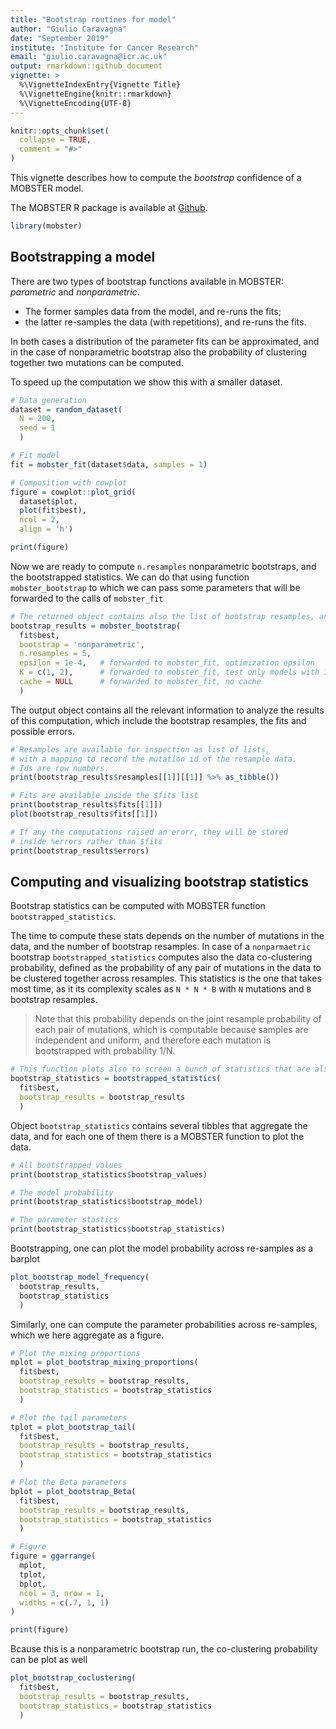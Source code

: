```yaml
---
title: "Bootstrap routines for model"
author: "Giulio Caravagna"
date: "September 2019"
institute: "Institute for Cancer Research"
email: "giulio.caravagna@icr.ac.uk"
output: rmarkdown::github_document
vignette: >
  %\VignetteIndexEntry{Vignette Title}
  %\VignetteEngine{knitr::rmarkdown}
  %\VignetteEncoding{UTF-8}
---
```


```r
knitr::opts_chunk$set(
  collapse = TRUE,
  comment = "#>"
)
```

This vignette describes how to compute the *bootstrap* confidence of a MOBSTER model.

The MOBSTER R package is available at [Github](https://github.com/caravagn/MOBSTER). 


```r
library(mobster)
```

## Bootstrapping a model

There are two types of bootstrap functions available in MOBSTER: *parametric* and *nonparametric*.

* The former samples data from the model, and re-runs the fits;
* the latter re-samples the data (with repetitions), and re-runs the fits. 

In both cases a distribution of the parameter fits can be approximated, and in the case of nonparametric bootstrap also the probability of clustering together two mutations can be computed.

To speed up the computation we show this with a smaller dataset.
```r
# Data generation
dataset = random_dataset(
  N = 200, 
  seed = 1
  )

# Fit model
fit = mobster_fit(dataset$data, samples = 1)

# Composition with cowplot
figure = cowplot::plot_grid(
  dataset$plot, 
  plot(fit$best), 
  ncol = 2, 
  align = 'h')

print(figure)
```

Now we are ready to compute `n.resamples` nonparametric bootstraps, and the bootstrapped statistics. We can do that using function `mobster_bootstrap` to which we can pass some parameters that will be forwarded to the calls of `mobster_fit`

```r
# The returned object contains also the list of bootstrap resamples, and the fits.
bootstrap_results = mobster_bootstrap(
  fit$best,
  bootstrap = 'nonparametric',
  n.resamples = 5,
  epsilon = 1e-4,   # forwarded to mobster_fit, optimization epsilon
  K = c(1, 2),      # forwarded to mobster_fit, test only models with 1 or 2 Betas
  cache = NULL      # forwarded to mobster_fit, no cache
  )
```
The output object contains all the relevant information to analyze the results of this computation, which include the bootstrap resamples, the fits and possible errors.

```r
# Resamples are available for inspection as list of lists, 
# with a mapping to record the mutation id of the resample data.
# Ids are row numbers.
print(bootstrap_results$resamples[[1]][[1]] %>% as_tibble())

# Fits are available inside the $fits list
print(bootstrap_results$fits[[1]])
plot(bootstrap_results$fits[[1]])

# If any the computations raised an erorr, they will be stored 
# inside %errors rather than $fits
print(bootstrap_results$errors)
```

## Computing and visualizing bootstrap statistics

Bootstrap statistics can be computed with MOBSTER function `bootstrapped_statistics`. 

The time to compute these stats depends on the number of mutations in the data, and the number of bootstrap resamples. In case of a `nonparmaetric` bootstrap `bootstrapped_statistics` computes also the data co-clustering probability, defined as the probability of any pair of mutations in the data to be clustered together across resamples. This statistics is the one that takes most time, as it its complexity scales as `N * N * B` with `N` mutations and `B` bootstrap resamples.

> Note that this probability depends on the joint resample probability of each pair of mutations, which is computable because samples are independent and uniform, and therefore each mutation is bootstrapped with probability 1/N.

```r
# This function plots also to screen a bunch of statistics that are also returned
bootstrap_statistics = bootstrapped_statistics(
  fit$best, 
  bootstrap_results = bootstrap_results
  )
```

Object `bootstrap_statistics` contains several tibbles that aggregate the data, and for each one of them there is a MOBSTER function to plot the data.
```r
# All bootstrapped values
print(bootstrap_statistics$bootstrap_values)

# The model probability
print(bootstrap_statistics$bootstrap_model)

# The parameter stastics
print(bootstrap_statistics$bootstrap_statistics)
```


Bootstrapping, one can plot the model probability across re-samples as a barplot 
```r
plot_bootstrap_model_frequency(
  bootstrap_results, 
  bootstrap_statistics
  )
```

Similarly, one can compute the parameter probabilities across re-samples, which we here aggregate as a figure.
```r
# Plot the mixing proportions
mplot = plot_bootstrap_mixing_proportions(
  fit$best, 
  bootstrap_results = bootstrap_results, 
  bootstrap_statistics = bootstrap_statistics
  )

# Plot the tail parameters
tplot = plot_bootstrap_tail(
  fit$best, 
  bootstrap_results = bootstrap_results, 
  bootstrap_statistics = bootstrap_statistics
  )

# Plot the Beta parameters
bplot = plot_bootstrap_Beta(
  fit$best, 
  bootstrap_results = bootstrap_results, 
  bootstrap_statistics = bootstrap_statistics
  )

# Figure
figure = ggarrange(
  mplot,
  tplot,
  bplot,
  ncol = 3, nrow = 1,
  widths = c(.7, 1, 1)
)

print(figure)
```

Bcause this is a nonparametric bootstrap run, the co-clustering probability can be plot as well
```r

plot_bootstrap_coclustering(
  fit$best, 
  bootstrap_results = bootstrap_results, 
  bootstrap_statistics = bootstrap_statistics
  )
```